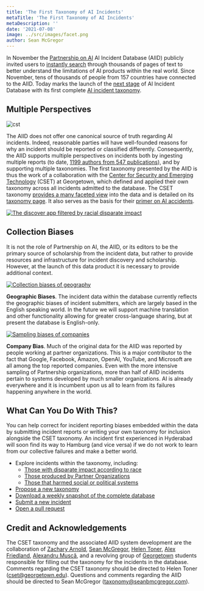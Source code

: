 ```yaml
---
title: 'The First Taxonomy of AI Incidents'
metaTitle: 'The First Taxonomy of AI Incidents'
metaDescription: ''
date: '2021-07-08'
image: ../src/images/facet.png
author: Sean McGregor
---
```


In November the [Partnership on AI](http://partnershiponai.org/) AI Incident Database (AIID) publicly invited users to [instantly search](/apps/discover) through thousands of pages of text to better understand the limitations of AI products within the real world. Since November, tens of thousands of people from 157 countries have connected to the AIID. Today marks the launch of the [next stage](/research/2-roadmap) of AI Incident Database with its first complete [AI incident taxonomy](/research/4-taxonomies).

## Multiple Perspectives

![cst](../src/images/cset.png)

The AIID does not offer one canonical source of truth regarding AI incidents. Indeed, reasonable parties will have well-founded reasons for why an incident should be reported or classified differently. Consequently, the AIID supports multiple perspectives on incidents both by ingesting multiple reports (to date, [1199 authors from 547 publications](/summaries/leaderboard)), and by supporting multiple taxonomies. The first taxonomy presented by the AIID is thus the work of a collaboration with the [Center for Security and Emerging Technology](https://cset.georgetown.edu/) (CSET) at Georgetown, which defined and applied their own taxonomy across all incidents admitted to the database. The CSET taxonomy [provides a many faceted view](/taxonomy/cset) into the data and is detailed on its [taxonomy page](/taxonomy/cset). It also serves as the basis for their [primer on AI accidents](https://cset.georgetown.edu/publication/ai-accidents-an-emerging-threat/).

[![The discover app filtered by racial disparate impact](../src/images/facet.png)](/apps/discover?classifications=CSET%3AHarm%20Distribution%20Basis%3ARace)

## Collection Biases

It is not the role of Partnership on AI, the AIID, or its editors to be the primary source of scholarship from the incident data, but rather to provide resources and infrastructure for incident discovery and scholarship. However, at the launch of this data product it is necessary to provide additional context.

[![Collection biases of geography](../src/images/pie_geography.png)](/taxonomy/cset)

**Geographic Biases**. The incident data within the database currently reflects the geographic biases of incident submitters, which are largely based in the English speaking world. In the future we will support machine translation and other functionality allowing for greater cross-language sharing, but at present the database is English-only.

[![Sampling biases of companies](../src/images/pie_companies.png)](/taxonomy/cset)

**Company Bias**. Much of the original data for the AIID was reported by people working at partner organizations. This is a major contributor to the fact that Google, Facebook, Amazon, OpenAI, YouTube, and Microsoft are all among the top reported companies. Even with the more intensive sampling of Partnership organizations, more than half of AIID incidents pertain to systems developed by much smaller organizations. AI is already everywhere and it is incumbent upon us all to learn from its failures happening anywhere in the world.

## What Can You Do With This?

You can help correct for incident reporting biases embedded within the data by submitting incident reports or writing your own taxonomy for inclusion alongside the CSET taxonomy. An incident first experienced in Hyderabad will soon find its way to Hamburg (and vice versa) if we do not work to learn from our collective failures and make a better world.

- Explore incidents within the taxonomy, including:
    - [Those with disparate impact according to race](/apps/discover?classifications=CSET%3AHarm%20Distribution%20Basis%3ARace)
    - [Those produced by Partner Organizations](/apps/discover?classifications=CSET%3ASystem%20Developer%3AAmazon%7C%7CCSET%3ASystem%20Developer%3AGoogle%7C%7CCSET%3ASystem%20Developer%3AMicrosoft%7C%7CCSET%3ASystem%20Developer%3AOpenAI%7C%7CCSET%3ASystem%20Developer%3AFacebook%7C%7CCSET%3ASystem%20Developer%3AYouTube)
    - [Those that harmed social or political systems](/apps/discover?classifications=CSET%3AHarm%20Type%3AHarm%20to%20social%20or%20political%20systems)
- [Propose a new taxonomy](/contact)
- [Download a weekly snapshot of the complete database](/research/snapshots)
- [Submit a new incident](/apps/submit)
- [Open a pull request](https://github.com/PartnershipOnAI/aiid)

## Credit and Acknowledgements

The CSET taxonomy and the associated AIID system development are the collaboration of [Zachary Arnold](https://cset.georgetown.edu/staff/zachary-arnold/), [Sean McGregor](https://seanbmcgregor.com/), [Helen Toner](https://cset.georgetown.edu/staff/helen-toner/), [Alex Friedland](https://cset.georgetown.edu/staff/alex-friedland/), [Alexandru Muscă](https://github.com/alexmcode), and a revolving group of [Georgetown](https://www.georgetown.edu/) students responsible for filling out the taxonomy for the incidents in the database. Comments regarding the CSET taxonomy should be directed to Helen Toner (cset@georgetown.edu). Questions and comments regarding the AIID should be directed to Sean McGregor (taxonomy@seanbmcgregor.com).
